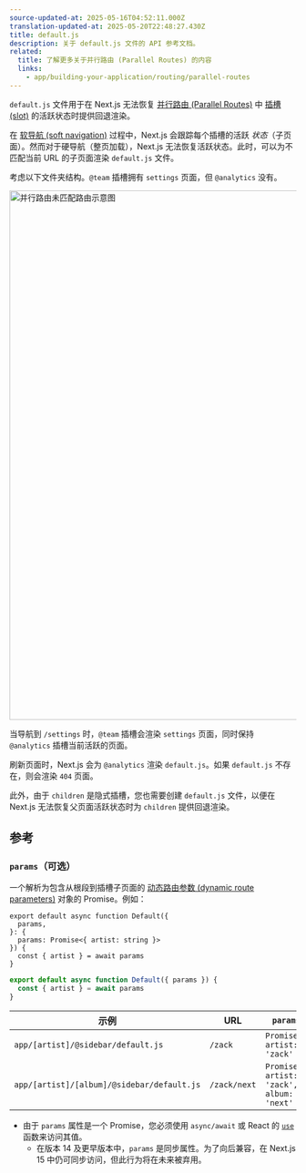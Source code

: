 ```yaml
---
source-updated-at: 2025-05-16T04:52:11.000Z
translation-updated-at: 2025-05-20T22:48:27.430Z
title: default.js
description: 关于 default.js 文件的 API 参考文档。
related:
  title: 了解更多关于并行路由 (Parallel Routes) 的内容
  links:
    - app/building-your-application/routing/parallel-routes
---
```


`default.js` 文件用于在 Next.js 无法恢复 [并行路由 (Parallel Routes)](/docs/app/building-your-application/routing/parallel-routes) 中 [插槽 (slot)](/docs/app/building-your-application/routing/parallel-routes#slots) 的活跃状态时提供回退渲染。

在 [软导航 (soft navigation)](/docs/app/building-your-application/routing/linking-and-navigating#5-soft-navigation) 过程中，Next.js 会跟踪每个插槽的活跃 _状态_（子页面）。然而对于硬导航（整页加载），Next.js 无法恢复活跃状态。此时，可以为不匹配当前 URL 的子页面渲染 `default.js` 文件。

考虑以下文件夹结构。`@team` 插槽拥有 `settings` 页面，但 `@analytics` 没有。

<Image
  alt="并行路由未匹配路由示意图"
  srcLight="/docs/light/parallel-routes-unmatched-routes.png"
  srcDark="/docs/dark/parallel-routes-unmatched-routes.png"
  width="1600"
  height="930"
/>

当导航到 `/settings` 时，`@team` 插槽会渲染 `settings` 页面，同时保持 `@analytics` 插槽当前活跃的页面。

刷新页面时，Next.js 会为 `@analytics` 渲染 `default.js`。如果 `default.js` 不存在，则会渲染 `404` 页面。

此外，由于 `children` 是隐式插槽，您也需要创建 `default.js` 文件，以便在 Next.js 无法恢复父页面活跃状态时为 `children` 提供回退渲染。

## 参考

### `params`（可选）

一个解析为包含从根段到插槽子页面的 [动态路由参数 (dynamic route parameters)](/docs/app/building-your-application/routing/dynamic-routes) 对象的 Promise。例如：

```tsx filename="app/[artist]/@sidebar/default.js" switcher
export default async function Default({
  params,
}: {
  params: Promise<{ artist: string }>
}) {
  const { artist } = await params
}
```

```jsx filename="app/[artist]/@sidebar/default.js" switcher
export default async function Default({ params }) {
  const { artist } = await params
}
```

| 示例                                       | URL          | `params`                                     |
| ------------------------------------------ | ------------ | -------------------------------------------- |
| `app/[artist]/@sidebar/default.js`         | `/zack`      | `Promise<{ artist: 'zack' }>`                |
| `app/[artist]/[album]/@sidebar/default.js` | `/zack/next` | `Promise<{ artist: 'zack', album: 'next' }>` |

- 由于 `params` 属性是一个 Promise，您必须使用 `async/await` 或 React 的 [`use`](https://react.dev/reference/react/use) 函数来访问其值。
  - 在版本 14 及更早版本中，`params` 是同步属性。为了向后兼容，在 Next.js 15 中仍可同步访问，但此行为将在未来被弃用。